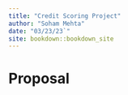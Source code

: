 ```yaml
--- 
title: "Credit Scoring Project"
author: "Soham Mehta"
date: "03/23/23`"
site: bookdown::bookdown_site
---
```


# Proposal

